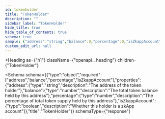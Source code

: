 ```yaml
---
id: tokenholder
title: "TokenHolder"
description: ""
sidebar_label: "TokenHolder"
hide_title: true
hide_table_of_contents: true
schema: true
sample: {"address":"string","balance":0,"percentage":0,"isZkappAccount":true}
custom_edit_url: null
---
```



<Heading
  as={"h1"}
  className={"openapi__heading"}
  children={"TokenHolder"}
>
</Heading>





<Schema
  schema={{"type":"object","required":["address","balance","percentage","isZkappAccount"],"properties":{"address":{"type":"string","description":"The address of the token holder"},"balance":{"type":"number","description":"The total token balance held by this address"},"percentage":{"type":"number","description":"The percentage of total token supply held by this address"},"isZkappAccount":{"type":"boolean","description":"Whether this holder is a zkApp account"}},"title":"TokenHolder"}}
  schemaType={"response"}
>
  
</Schema>
            
